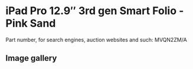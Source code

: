 
# iPad Pro 12.9″ 3rd gen Smart Folio - Pink Sand

Part number, for search engines, auction websites and such: MVQN2ZM/A

## Image gallery

<div style={{ width: '100%', maxWidth: '768px' }}>
<GalleryComponent
    images={[
      {
        original: "/everysource/MVQN2.webp",
        thumbnail: "/everypreview/MVQN2.webp",
      },
      {
        original: "/everysource/MVQN2_AV1.webp",
        thumbnail: "/everypreview/MVQN2_AV1.webp",
      },
      {
        original: "/everysource/MVQN2_AV2.webp",
        thumbnail: "/everypreview/MVQN2_AV2.webp",
      },
      {
        original: "/everysource/MVQN2_AV3.webp",
        thumbnail: "/everypreview/MVQN2_AV3.webp",
      },
      {
        original: "/everysource/MVQN2_AV4.webp",
        thumbnail: "/everypreview/MVQN2_AV4.webp",
      }
    ]}
  />
</div>